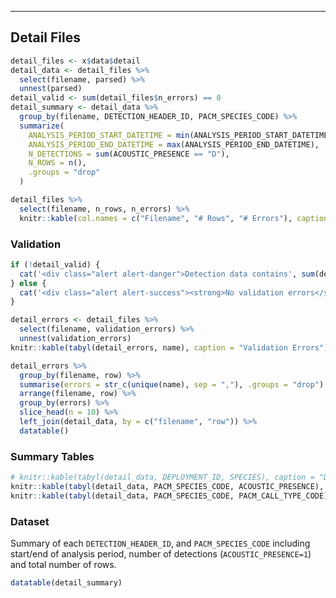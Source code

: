----

## Detail Files

```r
detail_files <- x$data$detail
detail_data <- detail_files %>% 
  select(filename, parsed) %>% 
  unnest(parsed)
detail_valid <- sum(detail_files$n_errors) == 0
detail_summary <- detail_data %>% 
  group_by(filename, DETECTION_HEADER_ID, PACM_SPECIES_CODE) %>% 
  summarize(
    ANALYSIS_PERIOD_START_DATETIME = min(ANALYSIS_PERIOD_START_DATETIME),
    ANALYSIS_PERIOD_END_DATETIME = max(ANALYSIS_PERIOD_END_DATETIME),
    N_DETECTIONS = sum(ACOUSTIC_PRESENCE == "D"),
    N_ROWS = n(),
    .groups = "drop"
  )
```

```r
detail_files %>% 
  select(filename, n_rows, n_errors) %>% 
  knitr::kable(col.names = c("Filename", "# Rows", "# Errors"), caption = "Detection Data File Summary")
```

### Validation

```r
if (!detail_valid) {
  cat('<div class="alert alert-danger">Detection data contains', sum(detail_files$n_errors), 'validation errors.</div>')
} else {
  cat('<div class="alert alert-success"><strong>No validation errors</strong></div>')
}
```

```r
detail_errors <- detail_files %>% 
  select(filename, validation_errors) %>% 
  unnest(validation_errors)
knitr::kable(tabyl(detail_errors, name), caption = "Validation Errors")
```

```r
detail_errors %>% 
  group_by(filename, row) %>% 
  summarise(errors = str_c(unique(name), sep = ","), .groups = "drop") %>% 
  arrange(filename, row) %>% 
  group_by(errors) %>% 
  slice_head(n = 10) %>% 
  left_join(detail_data, by = c("filename", "row")) %>% 
  datatable()
```


### Summary Tables

```r
# knitr::kable(tabyl(detail_data, DEPLOYMENT_ID, SPECIES), caption = "DEPLOYMENT_ID x SPECIES")
knitr::kable(tabyl(detail_data, PACM_SPECIES_CODE, ACOUSTIC_PRESENCE), caption = "PACM_SPECIES_CODE x ACOUSTIC_PRESENCE")
knitr::kable(tabyl(detail_data, PACM_SPECIES_CODE, PACM_CALL_TYPE_CODE), caption = "PACM_SPECIES_CODE x PACM_CALL_TYPE_CODE")
```

### Dataset

Summary of each `DETECTION_HEADER_ID`, and `PACM_SPECIES_CODE` including start/end of analysis period, number of detections (`ACOUSTIC_PRESENCE=1`) and total number of rows.

```r
datatable(detail_summary)
```